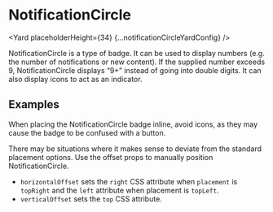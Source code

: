 <!--
Copyright (c) Uber Technologies, Inc.

This source code is licensed under the MIT license found in the
LICENSE file in the root directory of this source tree.
-->






# NotificationCircle

<Yard placeholderHeight={34} {...notificationCircleYardConfig} />

NotificationCircle is a type of badge. It can be used to display numbers (e.g. the number of notifications or new content). If the supplied number exceeds 9, NotificationCircle displays “9+” instead of going into double digits.
It can also display icons to act as an indicator.

## Examples

<Example title="Inline notification circle" path="notification-circle/inline.js">
  <Inline />
</Example>

When placing the NotificationCircle badge inline, avoid icons, as they may cause the badge to be confused with a button.

<Example title="Offset" path="notification-circle/offset.js">
  <Offset />
</Example>

There may be situations where it makes sense to deviate from the standard placement options. Use the offset props to manually position NotificationCircle.

- `horizontalOffset` sets the `right` CSS attribute when `placement` is `topRight` and the `left` attribute when placement is `topLeft`.
- `verticalOffset` sets the `top` CSS attribute.

<Exports
  component={NotificationCircleExports}
  title="NotificationCircle exports"
  path="baseui/badge"
/>

